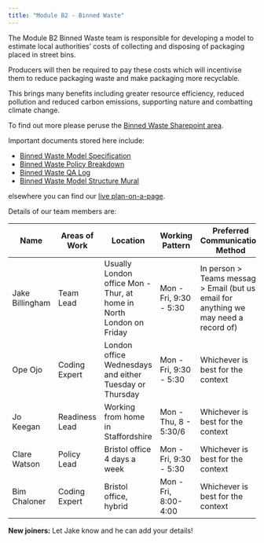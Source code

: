 ```yaml
---
title: "Module B2 - Binned Waste"
---
```


The Module B2 Binned Waste team is responsible for developing a model to estimate local authorities' costs of collecting and disposing of packaging placed in street bins. 

Producers will then be required to pay these costs which will incentivise them to reduce packaging waste and make packaging more recyclable.

This brings many benefits including greater resource efficiency, reduced pollution and reduced carbon emissions, supporting nature and combatting climate change.

To find out more please peruse the [Binned Waste Sharepoint area](https://defra.sharepoint.com/teams/Team1478/Extended%20Producer%20Responsibility%20for%20Packaging/Forms/AllItems.aspx?OR=Teams%2DHL&CT=1684743965727&clickparams=eyJBcHBOYW1lIjoiVGVhbXMtRGVza3RvcCIsIkFwcFZlcnNpb24iOiIyNy8yMzA0MDIwMjcwNSIsIkhhc0ZlZGVyYXRlZFVzZXIiOmZhbHNlfQ%3D%3D&id=%2Fteams%2FTeam1478%2FExtended%20Producer%20Responsibility%20for%20Packaging%2F15%20Fees%20and%20Payments%20Calculator%20%28FPC%29%2F19%20Module%20B2%20%2D%20Binned%20waste&viewid=ec0dda87%2Dc649%2D45d1%2Da9f9%2D150ad0e349b4).

Important documents stored here include:

-   [Binned Waste Model Specification](https://defra.sharepoint.com/:w:/r/teams/Team1478/_layouts/15/Doc.aspx?sourcedoc=%7B91314FFE-2084-46D5-9B97-5A538087F872%7D&file=Binned%20Waste%20Model%20Specification.docx&action=default&mobileredirect=true)
-   [Binned Waste Policy Breakdown](https://defra.sharepoint.com/:w:/r/teams/Team1478/_layouts/15/Doc.aspx?sourcedoc=%7B328FA97E-0229-49BD-9302-A287EB956935%7D&file=Policy%20Breakdown.docx&action=default&mobileredirect=true)
-   [Binned Waste QA Log](https://defra.sharepoint.com/:x:/r/teams/Team1478/_layouts/15/Doc.aspx?sourcedoc=%7B43516211-3106-4EC1-936C-63B2137C5826%7D&file=Binned%20Waste%20QA%20Log%20v1.0.xlsm&action=default&mobileredirect=true)
-   [Binned Waste Model Structure Mural](https://app.mural.co/t/coredefra2548/m/coredefra2548/1696932440203/6669c859a7f7d9f7dbc81d75d462b3903746961b?sender=ua275dbf0283dea17d6872587)

elsewhere you can find our [live plan-on-a-page](https://defra.sharepoint.com/:p:/r/teams/Team1478/_layouts/15/Doc.aspx?sourcedoc=%7BB88FC892-D16A-497B-8D41-664FE28D2F60%7D&file=20231023%20FPC%20Plans%20and%20POAPs_Latest.pptx&action=edit&mobileredirect=true).

Details of our team members are:

 Name | Areas of Work | Location | Working Pattern | Preferred Communication Method | Tips for Working Together | 
|---|---|---|---|---|---|
| Jake Billingham | Team Lead | Usually London office Mon - Thur, at home in North London on Friday | Mon - Fri, 9:30 - 5:30 | In person > Teams message > Email (but use email for anything we may need a record of) | Don't put meetings over Wednesday table tennis! |
| Ope Ojo  | Coding Expert | London office Wednesdays and either Tuesday or Thursday | Mon - Fri, 9:30 - 5:30 | Whichever is best for the context |  |  |
| Jo Keegan | Readiness Lead |  Working from home in Staffordshire | Mon - Thu, 8 - 5:30/6 | Whichever is best for the context |  |
| Clare Watson | Policy Lead | Bristol office 4 days a week | Mon - Fri, 9:30 - 5:30  | Whichever is best for the context |  |
| Bim Chaloner | Coding Expert | Bristol office, hybrid | Mon - Fri, 8:00-4:00 | Whichever is best for the context |  |

**New joiners:** Let Jake know and he can add your details!